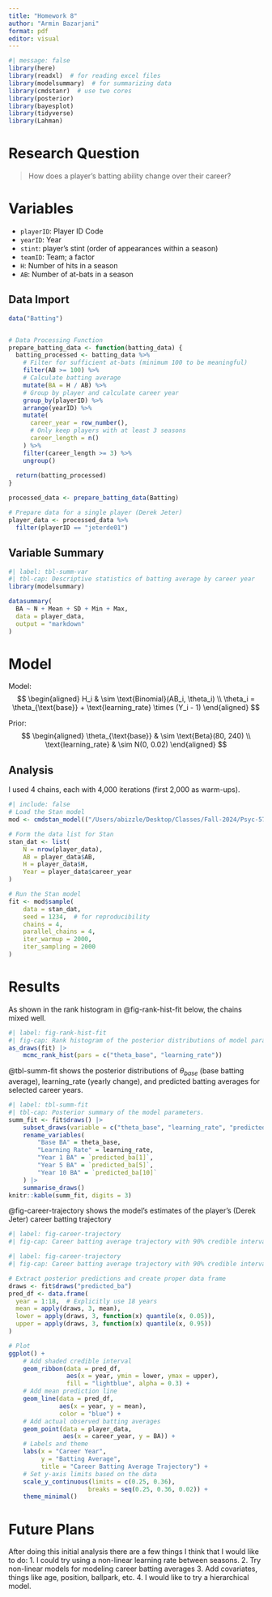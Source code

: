 ```yaml
---
title: "Homework 8"
author: "Armin Bazarjani"
format: pdf
editor: visual
---
```


```r
#| message: false
library(here)
library(readxl)  # for reading excel files
library(modelsummary)  # for summarizing data
library(cmdstanr)  # use two cores
library(posterior)
library(bayesplot)
library(tidyverse)
library(Lahman)
```

# Research Question
> How does a player's batting ability change over their career?

# Variables
- `playerID`: Player ID Code
- `yearID`: Year
- `stint`: player's stint (order of appearances within a season)
- `teamID`: Team; a factor
- `H`: Number of hits in a season
- `AB`: Number of at-bats in a season

## Data Import
```r
data("Batting")


# Data Processing Function
prepare_batting_data <- function(batting_data) {
  batting_processed <- batting_data %>%
    # Filter for sufficient at-bats (minimum 100 to be meaningful)
    filter(AB >= 100) %>%
    # Calculate batting average
    mutate(BA = H / AB) %>%
    # Group by player and calculate career year
    group_by(playerID) %>%
    arrange(yearID) %>%
    mutate(
      career_year = row_number(),
      # Only keep players with at least 3 seasons
      career_length = n()
    ) %>%
    filter(career_length >= 3) %>%
    ungroup()
  
  return(batting_processed)
}

processed_data <- prepare_batting_data(Batting)

# Prepare data for a single player (Derek Jeter)
player_data <- processed_data %>%
  filter(playerID == "jeterde01")
```

## Variable Summary
```r
#| label: tbl-summ-var
#| tbl-cap: Descriptive statistics of batting average by career year
library(modelsummary)

datasummary(
  BA ~ N + Mean + SD + Min + Max,
  data = player_data,
  output = "markdown"
)
```

# Model
Model:
$$
\begin{aligned}
H_i & \sim \text{Binomial}(AB_i, \theta_i) \\
\theta_i = \theta_{\text{base}} + \text{learning_rate} \times (Y_i - 1)
\end{aligned}
$$

Prior:
$$
\begin{aligned}
\theta_{\text{base}} & \sim \text{Beta}(80, 240) \\
\text{learning_rate} & \sim N(0, 0.02) 
\end{aligned}
$$

## Analysis
I used 4 chains, each with 4,000 iterations (first 2,000 as warm-ups).
```r
#| include: false
# Load the Stan model
mod <- cmdstan_model(("/Users/abizzle/Desktop/Classes/Fall-2024/Psyc-573/Homework/hw8/stan_code/batting_model.stan"))

# Form the data list for Stan
stan_dat <- list(
    N = nrow(player_data),
    AB = player_data$AB,
    H = player_data$H,
    Year = player_data$career_year
)

# Run the Stan model
fit <- mod$sample(
    data = stan_dat,
    seed = 1234,  # for reproducibility
    chains = 4,
    parallel_chains = 4,
    iter_warmup = 2000,
    iter_sampling = 2000
)
```

# Results

As shown in the rank histogram in @fig-rank-hist-fit below, the chains mixed well.

```r
#| label: fig-rank-hist-fit
#| fig-cap: Rank histogram of the posterior distributions of model parameters.
as_draws(fit) |>
    mcmc_rank_hist(pars = c("theta_base", "learning_rate"))
```

@tbl-summ-fit shows the posterior distributions of $\theta_{base}$ (base batting average), learning_rate (yearly change), and predicted batting averages for selected career years.

```r
#| label: tbl-summ-fit
#| tbl-cap: Posterior summary of the model parameters.
summ_fit <- fit$draws() |>
    subset_draws(variable = c("theta_base", "learning_rate", "predicted_ba[1]", "predicted_ba[5]", "predicted_ba[10]")) |>
    rename_variables(
        "Base BA" = theta_base,
        "Learning Rate" = learning_rate,
        "Year 1 BA" = `predicted_ba[1]`,
        "Year 5 BA" = `predicted_ba[5]`,
        "Year 10 BA" = `predicted_ba[10]`
    ) |>
    summarise_draws()
knitr::kable(summ_fit, digits = 3)
```

@fig-career-trajectory shows the model's estimates of the player's (Derek Jeter) career batting trajectory

```r
#| label: fig-career-trajectory
#| fig-cap: Career batting average trajectory with 90% credible intervals

#| label: fig-career-trajectory
#| fig-cap: Career batting average trajectory with 90% credible intervals

# Extract posterior predictions and create proper data frame
draws <- fit$draws("predicted_ba")
pred_df <- data.frame(
  year = 1:18,  # Explicitly use 18 years
  mean = apply(draws, 3, mean),
  lower = apply(draws, 3, function(x) quantile(x, 0.05)),
  upper = apply(draws, 3, function(x) quantile(x, 0.95))
)

# Plot
ggplot() +
    # Add shaded credible interval
    geom_ribbon(data = pred_df,
                aes(x = year, ymin = lower, ymax = upper),
                fill = "lightblue", alpha = 0.3) +
    # Add mean prediction line
    geom_line(data = pred_df,
              aes(x = year, y = mean),
              color = "blue") +
    # Add actual observed batting averages
    geom_point(data = player_data,
               aes(x = career_year, y = BA)) +
    # Labels and theme
    labs(x = "Career Year",
         y = "Batting Average",
         title = "Career Batting Average Trajectory") +
    # Set y-axis limits based on the data
    scale_y_continuous(limits = c(0.25, 0.36), 
                      breaks = seq(0.25, 0.36, 0.02)) +
    theme_minimal()
```

# Future Plans
After doing this initial analysis there are a few things I think that I would like to do:
1. I could try using a non-linear learning rate between seasons.
2. Try non-linear models for modeling career batting averages
3. Add covariates, things like age, position, ballpark, etc.
4. I would like to try a hierarchical model.
